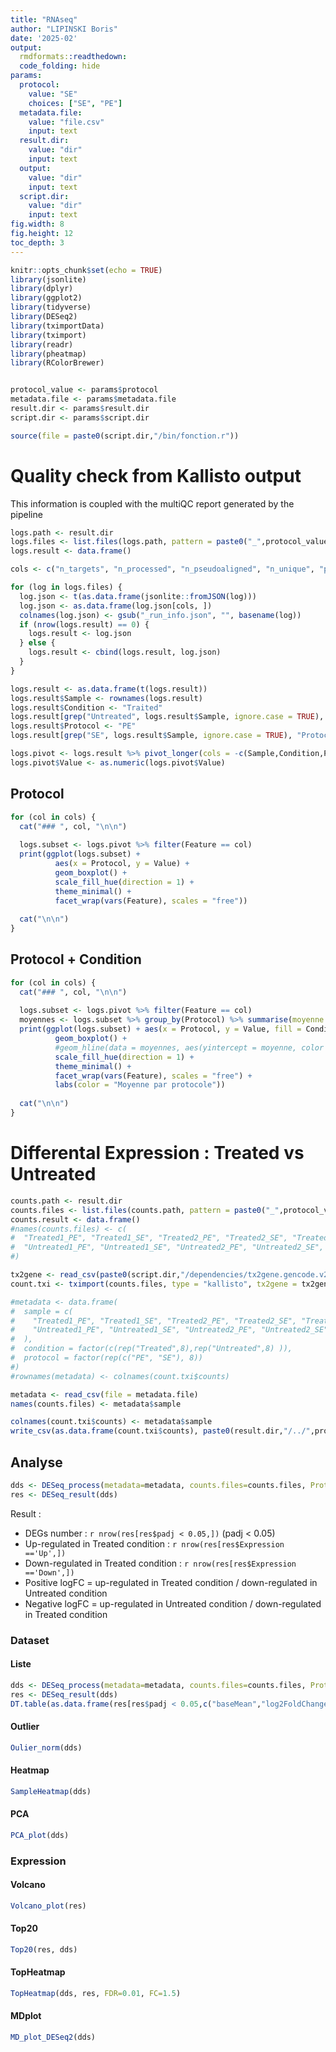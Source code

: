 ```yaml
---
title: "RNAseq"
author: "LIPINSKI Boris"
date: '2025-02'
output:
  rmdformats::readthedown:
  code_folding: hide
params:
  protocol:
    value: "SE"
    choices: ["SE", "PE"]
  metadata.file: 
    value: "file.csv"
    input: text 
  result.dir: 
    value: "dir"
    input: text 
  output: 
    value: "dir"
    input: text 
  script.dir: 
    value: "dir"
    input: text 
fig.width: 8
fig.height: 12
toc_depth: 3
---
```

  
```r
knitr::opts_chunk$set(echo = TRUE)
library(jsonlite)
library(dplyr)
library(ggplot2)
library(tidyverse)
library(DESeq2)
library(tximportData)
library(tximport)
library(readr)
library(pheatmap)
library(RColorBrewer)


protocol_value <- params$protocol
metadata.file <- params$metadata.file
result.dir <- params$result.dir
script.dir <- params$script.dir

source(file = paste0(script.dir,"/bin/fonction.r"))

```


# Quality check from Kallisto output {.tabset}

This information is coupled with the multiQC report generated by the pipeline


```r
logs.path <- result.dir
logs.files <- list.files(logs.path, pattern = paste0("_",protocol_value,"_run_info.json$"), full.names = TRUE)
logs.result <- data.frame()

cols <- c("n_targets", "n_processed", "n_pseudoaligned", "n_unique", "p_pseudoaligned", "p_unique")

for (log in logs.files) {
  log.json <- t(as.data.frame(jsonlite::fromJSON(log)))
  log.json <- as.data.frame(log.json[cols, ])
  colnames(log.json) <- gsub("_run_info.json", "", basename(log))
  if (nrow(logs.result) == 0) {
    logs.result <- log.json
  } else {
    logs.result <- cbind(logs.result, log.json)
  }
}

logs.result <- as.data.frame(t(logs.result))
logs.result$Sample <- rownames(logs.result)
logs.result$Condition <- "Traited"
logs.result[grep("Untreated", logs.result$Sample, ignore.case = TRUE), "Condition" ] <- "Untreated"
logs.result$Protocol <- "PE"
logs.result[grep("SE", logs.result$Sample, ignore.case = TRUE), "Protocol" ] <- "SE"

logs.pivot <- logs.result %>% pivot_longer(cols = -c(Sample,Condition,Protocol), names_to = "Feature", values_to = "Value")
logs.pivot$Value <- as.numeric(logs.pivot$Value)

```

## Protocol {.tabset}
```r
for (col in cols) {
  cat("### ", col, "\n\n")
  
  logs.subset <- logs.pivot %>% filter(Feature == col)
  print(ggplot(logs.subset) +
          aes(x = Protocol, y = Value) + 
          geom_boxplot() +
          scale_fill_hue(direction = 1) +
          theme_minimal() +
          facet_wrap(vars(Feature), scales = "free"))
  
  cat("\n\n")
}
```

## Protocol + Condition {.tabset}
```r
for (col in cols) {
  cat("### ", col, "\n\n")
  
  logs.subset <- logs.pivot %>% filter(Feature == col)
  moyennes <- logs.subset %>% group_by(Protocol) %>% summarise(moyenne = mean(Value, na.rm = TRUE))
  print(ggplot(logs.subset) + aes(x = Protocol, y = Value, fill = Condition) +
          geom_boxplot() +
          #geom_hline(data = moyennes, aes(yintercept = moyenne, color = Protocol), linetype = "dashed", size = 1) +
          scale_fill_hue(direction = 1) +
          theme_minimal() +
          facet_wrap(vars(Feature), scales = "free") +
          labs(color = "Moyenne par protocole"))
  
  cat("\n\n")
}
```


# Differental Expression : Treated vs Untreated
```r
counts.path <- result.dir
counts.files <- list.files(counts.path, pattern = paste0("_",protocol_value,"_abundance.tsv"), full.names = TRUE)
counts.result <- data.frame()
#names(counts.files) <- c(
#  "Treated1_PE", "Treated1_SE", "Treated2_PE", "Treated2_SE", "Treated3_PE", "Treated3_SE", "Treated4_PE", "Treated4_SE", 
#  "Untreated1_PE", "Untreated1_SE", "Untreated2_PE", "Untreated2_SE", "Untreated3_PE", "Untreated3_SE", "Untreated4_PE", "Untreated4_SE"
#)
```

```r
tx2gene <- read_csv(paste0(script.dir,"/dependencies/tx2gene.gencode.v27.csv"))
count.txi <- tximport(counts.files, type = "kallisto", tx2gene = tx2gene, ignoreAfterBar = TRUE)

#metadata <- data.frame(
#  sample = c(
#    "Treated1_PE", "Treated1_SE", "Treated2_PE", "Treated2_SE", "Treated3_PE", "Treated3_SE", "Treated4_PE", "Treated4_SE",
#    "Untreated1_PE", "Untreated1_SE", "Untreated2_PE", "Untreated2_SE", "Untreated3_PE", "Untreated3_SE", "Untreated4_PE", "Untreated4_SE"
#  ),
#  condition = factor(c(rep("Treated",8),rep("Untreated",8) )),
#  protocol = factor(rep(c("PE", "SE"), 8))
#)
#rownames(metadata) <- colnames(count.txi$counts)

metadata <- read_csv(file = metadata.file)
names(counts.files) <- metadata$sample

colnames(count.txi$counts) <- metadata$sample
write_csv(as.data.frame(count.txi$counts), paste0(result.dir,"/../",protocol_value,"_count.csv"))
```



## Analyse {.tabset}
```r
dds <- DESeq_process(metadata=metadata, counts.files=counts.files, Protocol_lvl=protocol_value, formule="condition")
res <- DESeq_result(dds)
```

Result :

- DEGs number : `r nrow(res[res$padj < 0.05,])` (padj < 0.05)
- Up-regulated in Treated condition : `r nrow(res[res$Expression =='Up',])`
- Down-regulated in Treated condition : `r nrow(res[res$Expression =='Down',])`
- Positive logFC = up-regulated in Treated condition / down-regulated in Untreated condition
- Negative logFC = up-regulated in Untreated condition / down-regulated in Treated condition

### Dataset {.tabset}
#### Liste {.tabset}
```r
dds <- DESeq_process(metadata=metadata, counts.files=counts.files, Protocol_lvl=protocol_value, formule="condition")
res <- DESeq_result(dds)
DT.table(as.data.frame(res[res$padj < 0.05,c("baseMean","log2FoldChange","pvalue","padj","Expression")]), filename="matrice_count")
```

#### Outlier {.tabset}
```r
Oulier_norm(dds)
```

#### Heatmap {.tabset}
```r
SampleHeatmap(dds)
```

#### PCA {.tabset}
```r
PCA_plot(dds)
```


### Expression {.tabset}
#### Volcano {.tabset}
```r
Volcano_plot(res)
```

#### Top20 {.tabset}
```r
Top20(res, dds)
```

#### TopHeatmap {.tabset}
```r
TopHeatmap(dds, res, FDR=0.01, FC=1.5)
```

#### MDplot {.tabset}
```r
MD_plot_DESeq2(dds)
```





